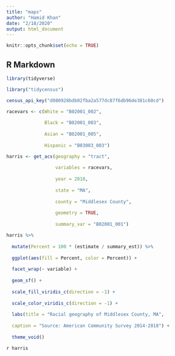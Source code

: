 ```yaml
---
title: "maps"
author: "Hamid Khan"
date: "2/18/2020"
output: html_document
---
```


```r
knitr::opts_chunk$set(echo = TRUE)
```

## R Markdown

```r

library(tidyverse)

library("tidycensus")

census_api_key("d080928bdb02fba2a577dc87f6db96de381c60cd")

```

```r

racevars <- c(White = "B02001_002", 
              
              Black = "B02001_003", 
              
              Asian = "B02001_005",
              
              Hispanic = "B03003_003")

harris <- get_acs(geography = "tract",
                  
                  variables = racevars, 
                  
                  year = 2018,
                  
                  state = "MA",
                  
                  county = "Middlesex County",
                  
                  geometry = TRUE,
                  
                  summary_var = "B02001_001") 

harris %>%
  
  mutate(Percent = 100 * (estimate / summary_est)) %>%
  
  ggplot(aes(fill = Percent, color = Percent)) +
  
  facet_wrap(~ variable) +
  
  geom_sf() +
  
  scale_fill_viridis_c(direction = -1) +
  
  scale_color_viridis_c(direction = -1) +
  
  labs(title = "Racial geography of Middlesex County, MA",
       
  caption = "Source: American Community Survey 2014-2018") +
  
  theme_void()

```

`r harris`